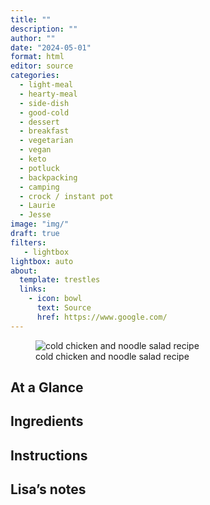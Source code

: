 ```yaml
---
title: ""
description: ""
author: ""
date: "2024-05-01"
format: html
editor: source
categories:
  - light-meal
  - hearty-meal
  - side-dish
  - good-cold
  - dessert
  - breakfast
  - vegetarian
  - vegan
  - keto
  - potluck
  - backpacking
  - camping
  - crock / instant pot
  - Laurie
  - Jesse
image: "img/"
draft: true
filters:
   - lightbox
lightbox: auto
about:
  template: trestles
  links:
    - icon: bowl
      text: Source
      href: https://www.google.com/
---
```


![cold chicken and noodle salad recipe](img/cold chicken and noodle salad.jpg)

## At a Glance


## Ingredients


## Instructions


## Lisa's notes